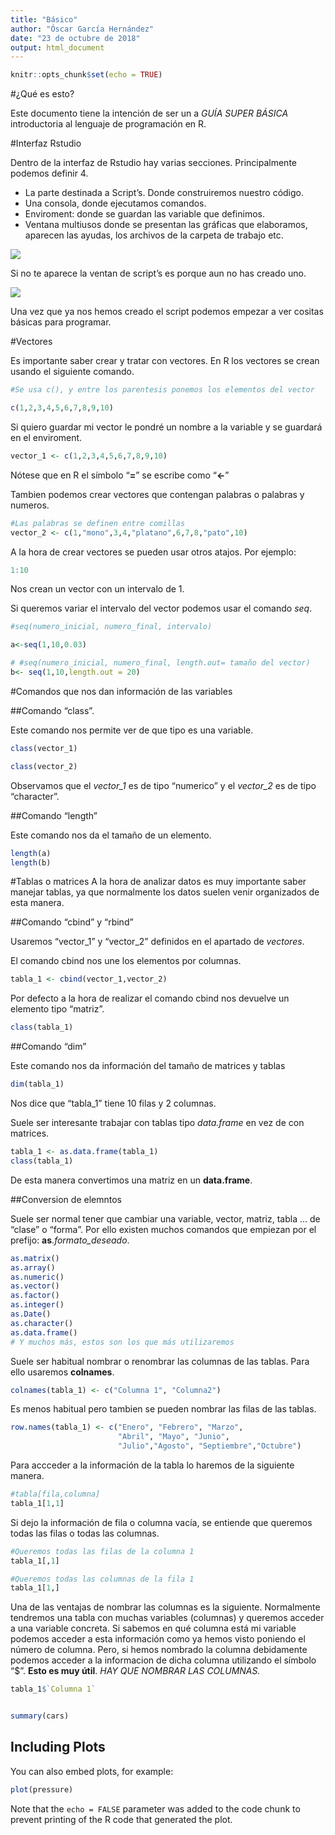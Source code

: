 ```yaml
---
title: "Básico"
author: "Óscar García Hernández"
date: "23 de octubre de 2018"
output: html_document
---
```


```r
knitr::opts_chunk$set(echo = TRUE)
```

#¿Qué es esto? 

Este documento tiene la intención de ser un a *GUÍA SUPER BÁSICA* introductoria al lenguaje de programación en R. 

#Interfaz Rstudio 

Dentro de la interfaz de Rstudio hay varias secciones. Principalmente podemos definir 4. 

* La parte destinada a Script's. Donde construiremos nuestro código.
* Una consola, donde ejecutamos comandos. 
* Enviroment: donde se guardan las variable que definimos. 
* Ventana multiusos donde se presentan las gráficas que elaboramos, aparecen las ayudas, los archivos de la carpeta de trabajo etc. 

![](here::here("imagenes/introduccion/2.PNG"))

Si no te aparece la ventan de script's es porque aun no has creado uno. 


![](here::here("imagenes/introduccion/1.PNG"))


Una vez que ya nos hemos creado el script podemos empezar a ver cositas básicas para programar. 

#Vectores

Es importante saber crear y tratar con vectores. En R los vectores se crean usando el siguiente comando. 

```r
#Se usa c(), y entre los parentesis ponemos los elementos del vector 

c(1,2,3,4,5,6,7,8,9,10)
```

Si quiero guardar mi vector le pondré un nombre a la variable y se guardará en el enviroment. 

```r
vector_1 <- c(1,2,3,4,5,6,7,8,9,10)

```

Nótese que en R el símbolo "**=**" se escribe como "**<-**"

Tambien podemos crear vectores que contengan palabras o palabras y numeros.  

```r
#Las palabras se definen entre comillas
vector_2 <- c(1,"mono",3,4,"platano",6,7,8,"pato",10)
```

A la hora de crear vectores se pueden usar otros atajos. Por ejemplo: 
```r
1:10
```

Nos crean un vector con un intervalo de 1.

Si queremos variar el intervalo del vector podemos usar el comando *seq*. 

```r
#seq(numero_inicial, numero_final, intervalo)

a<-seq(1,10,0.03)

# #seq(numero_inicial, numero_final, length.out= tamaño del vector)
b<- seq(1,10,length.out = 20)
```


#Comandos que nos dan información de las variables

##Comando "class". 

Este comando nos permite ver de que tipo es una variable. 

```r
class(vector_1)

class(vector_2)
```

Observamos que el *vector_1* es de tipo "numerico" y el *vector_2* es de tipo "character". 

##Comando "length"

Este comando nos da el tamaño de un elemento.

```r
length(a)
length(b)
```



#Tablas o matrices
A la hora de analizar datos es muy importante saber manejar tablas, ya que normalmente los datos suelen venir organizados de esta manera. 

##Comando "cbind" y "rbind"

Usaremos "vector_1" y "vector_2" definidos en el apartado de *vectores*. 

El comando cbind nos une los elementos por columnas. 
```r
tabla_1 <- cbind(vector_1,vector_2) 
```

Por defecto a la hora de realizar el comando cbind nos devuelve un elemento tipo "matriz". 

```r
class(tabla_1)
```

##Comando "dim"

Este comando nos da información del tamaño de matrices y tablas

```r
dim(tabla_1)
```

Nos dice que "tabla_1" tiene 10 filas y 2 columnas. 

Suele ser interesante trabajar con tablas tipo *data.frame* en vez de con matrices. 

```r
tabla_1 <- as.data.frame(tabla_1)
class(tabla_1)
```

De esta manera convertimos una matriz en un **data.frame**. 

##Conversion de elemntos

Suele ser normal tener que cambiar una variable, vector, matriz, tabla ... de "clase" o "forma". Por ello existen muchos comandos que empiezan por el prefijo: **as**.*formato_deseado*. 

```r
as.matrix()
as.array()
as.numeric()
as.vector()
as.factor()
as.integer()
as.Date()
as.character()
as.data.frame()
# Y muchos más, estos son los que más utilizaremos
```

Suele ser habitual nombrar o renombrar las columnas de las tablas. Para ello usaremos **colnames**. 

```r
colnames(tabla_1) <- c("Columna 1", "Columna2")
```

Es menos habitual pero tambien se pueden nombrar las filas de las tablas. 

```r
row.names(tabla_1) <- c("Enero", "Febrero", "Marzo",
                        "Abril", "Mayo", "Junio",
                        "Julio","Agosto", "Septiembre","Octubre") 
```

Para accceder a la información de la tabla lo haremos de la siguiente manera. 

```r
#tabla[fila,columna]
tabla_1[1,1]

```

Si dejo la información de fila o columna vacía, se entiende que queremos todas las filas o todas las columnas. 


```r
#Queremos todas las filas de la columna 1
tabla_1[,1]

#Queremos todas las columnas de la fila 1
tabla_1[1,]
```



Una de las ventajas de nombrar las columnas es la siguiente. Normalmente tendremos una tabla con muchas variables (columnas) y queremos acceder a una variable concreta. Si sabemos en qué columna está mi variable podemos acceder a esta información como ya hemos visto poniendo el número de columna. Pero, si hemos nombrado la columna debidamente podemos acceder a la informacion de dicha columna utilizando el símbolo "$". **Esto es muy útil**. *HAY QUE NOMBRAR LAS COLUMNAS.*

```r
tabla_1$`Columna 1`
```


```r

```

```r
summary(cars)
```

## Including Plots

You can also embed plots, for example:

```r
plot(pressure)
```

Note that the `echo = FALSE` parameter was added to the code chunk to prevent printing of the R code that generated the plot.
